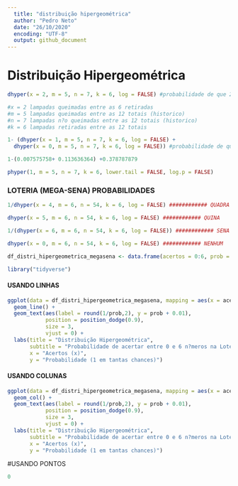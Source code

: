 ```yaml
---
  title: "distribuição hipergeométrica"
  author: "Pedro Neto"
  date: "26/10/2020"
  encoding: "UTF-8"
  output: github_document
---
```

# Distribuição Hipergeométrica
```r
dhyper(x = 2, m = 5, n = 7, k = 6, log = FALSE) #probabilidade de que 2 estejam queimadas
```

```r
#x = 2 lampadas queimadas entre as 6 retiradas
#m = 5 lampadas queimadas entre as 12 totais (historico)
#n = 7 lampadas n?o queimadas entre as 12 totais (historico)
#k = 6 lampadas retiradas entre as 12 totais
```

```r
1- (dhyper(x = 1, m = 5, n = 7, k = 6, log = FALSE) +
  dhyper(x = 0, m = 5, n = 7, k = 6, log = FALSE)) #probabilidade de que pelo menos 2 estejam queimadas

1-(0.007575758+ 0.113636364) +0.378787879

phyper(1, m = 5, n = 7, k = 6, lower.tail = FALSE, log.p = FALSE)
```
### LOTERIA (MEGA-SENA) PROBABILIDADES
```r
1/dhyper(x = 4, m = 6, n = 54, k = 6, log = FALSE) ############ QUADRA

dhyper(x = 5, m = 6, n = 54, k = 6, log = FALSE) ############ QUINA

1/(dhyper(x = 6, m = 6, n = 54, k = 6, log = FALSE)) ############ SENA

dhyper(x = 0, m = 6, n = 54, k = 6, log = FALSE) ############ NENHUM

df_distri_hipergeometrica_megasena <- data.frame(acertos = 0:6, prob = dhyper(x = 0:6, m = 6, n = 54, k = 6, log = FALSE))
```
```r
library("tidyverse")
```

#### USANDO LINHAS
```r
ggplot(data = df_distri_hipergeometrica_megasena, mapping = aes(x = acertos, y = prob)) +
  geom_line() +
  geom_text(aes(label = round(1/prob,2), y = prob + 0.01),
            position = position_dodge(0.9),
            size = 3,
            vjust = 0) +
  labs(title = "Distribuição Hipergeométrica",
       subtitle = "Probabilidade de acertar entre 0 e 6 n?meros na Loteria.",
       x = "Acertos (x)",
       y = "Probabilidade (1 em tantas chances)")
```

#### USANDO COLUNAS
```r
ggplot(data = df_distri_hipergeometrica_megasena, mapping = aes(x = acertos, y = prob)) +
  geom_col() +
  geom_text(aes(label = round(1/prob,2), y = prob + 0.01),
            position = position_dodge(0.9),
            size = 3,
            vjust = 0) +
  labs(title = "Distribuição Hipergeométrica",
       subtitle = "Probabilidade de acertar entre 0 e 6 n?meros na Loteria.",
       x = "Acertos (x)",
       y = "Probabilidade (1 em tantas chances)")
```
#USANDO PONTOS
```r
0
```






